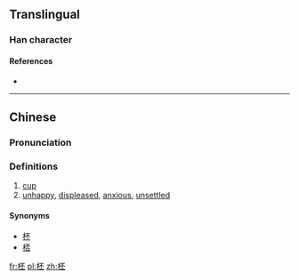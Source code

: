 ==Translingual==

===Han character===
{{Han char|rn=75|rad=木|as=05|sn=9|four=41919|canj=DMFM|ids=⿰木丕}}

====References====
* {{Han ref|kx=0521.110|dkj=14669|hdz=21180.010|uh=67F8|ud=26616|bh=CF42|bd=53058}}

----

==Chinese==
{{zh-forms}}

===Pronunciation===
{{zh-pron
|m=pēi
|c=pui1
|mc=
|oc=
|ma=
|cat=n,a
}}

===Definitions===
# [[cup]]
# [[unhappy]], [[displeased]], [[anxious]], [[unsettled]]

====Synonyms====
* [[杯]]
* [[桮]]

[[fr:柸]]
[[pl:柸]]
[[zh:柸]]